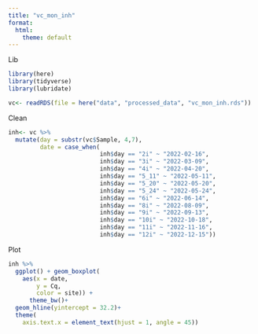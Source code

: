 ```yaml
---
title: "vc_mon_inh"
format:
  html:
    theme: default
---
```



Lib
```r
library(here)
library(tidyverse)
library(lubridate)
```

```r
vc<- readRDS(file = here("data", "processed_data", "vc_mon_inh.rds"))
```


Clean
```r
inh<- vc %>%
  mutate(day = substr(vc$Sample, 4,7), 
         date = case_when(
                          inh$day == "2i" ~ "2022-02-16",
                          inh$day == "3i" ~ "2022-03-09",
                          inh$day == "4i" ~ "2022-04-20",
                          inh$day == "5_11" ~ "2022-05-11",
                          inh$day == "5_20" ~ "2022-05-20",
                          inh$day == "5_24" ~ "2022-05-24",
                          inh$day == "6i" ~ "2022-06-14",
                          inh$day == "8i" ~ "2022-08-09",
                          inh$day == "9i" ~ "2022-09-13",
                          inh$day == "10i" ~ "2022-10-18",
                          inh$day == "11i" ~ "2022-11-16",
                          inh$day == "12i" ~ "2022-12-15"))

```

Plot
```r
inh %>%
  ggplot() + geom_boxplot(
    aes(x = date,
        y = Cq,
        color = site)) +
      theme_bw()+
  geom_hline(yintercept = 32.2)+
  theme(
    axis.text.x = element_text(hjust = 1, angle = 45))

```

